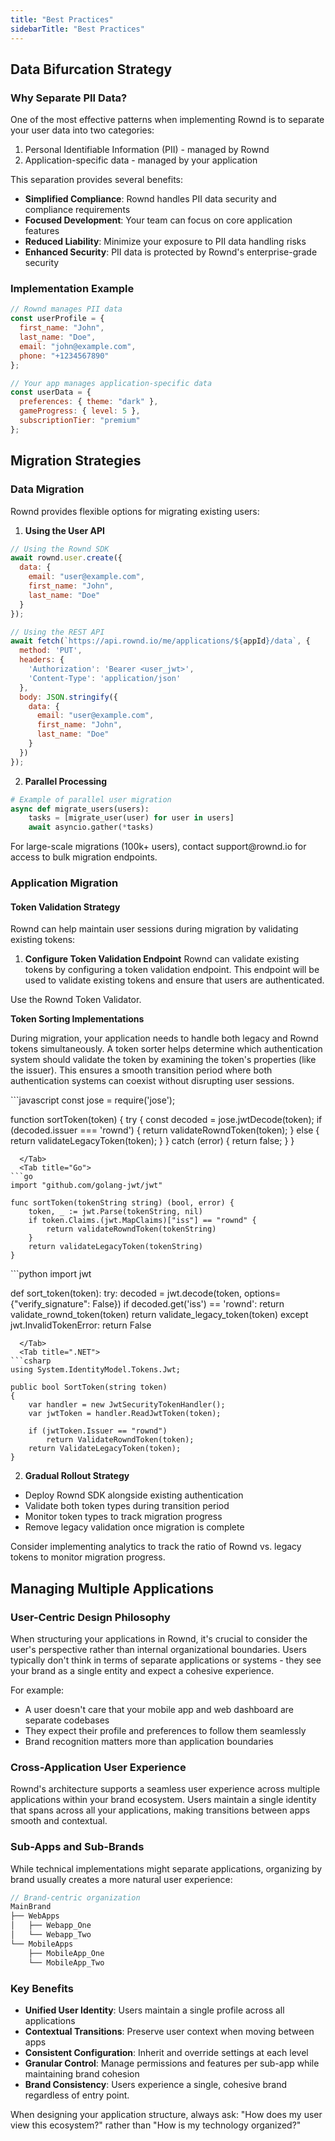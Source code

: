 ```yaml
---
title: "Best Practices"
sidebarTitle: "Best Practices"
---
```


## Data Bifurcation Strategy

### Why Separate PII Data?
One of the most effective patterns when implementing Rownd is to separate your user data into two categories:
1. Personal Identifiable Information (PII) - managed by Rownd
2. Application-specific data - managed by your application

This separation provides several benefits:
- **Simplified Compliance**: Rownd handles PII data security and compliance requirements
- **Focused Development**: Your team can focus on core application features
- **Reduced Liability**: Minimize your exposure to PII data handling risks
- **Enhanced Security**: PII data is protected by Rownd's enterprise-grade security

### Implementation Example
```javascript
// Rownd manages PII data
const userProfile = {
  first_name: "John",
  last_name: "Doe",
  email: "john@example.com",
  phone: "+1234567890"
};

// Your app manages application-specific data
const userData = {
  preferences: { theme: "dark" },
  gameProgress: { level: 5 },
  subscriptionTier: "premium"
};
```

## Migration Strategies

### Data Migration
Rownd provides flexible options for migrating existing users:

1. **Using the User API**
```javascript
// Using the Rownd SDK
await rownd.user.create({
  data: {
    email: "user@example.com",
    first_name: "John",
    last_name: "Doe"
  }
});

// Using the REST API
await fetch(`https://api.rownd.io/me/applications/${appId}/data`, {
  method: 'PUT',
  headers: {
    'Authorization': 'Bearer <user_jwt>',
    'Content-Type': 'application/json'
  },
  body: JSON.stringify({
    data: {
      email: "user@example.com",
      first_name: "John",
      last_name: "Doe"
    }
  })
});
```

2. **Parallel Processing**
```python
# Example of parallel user migration
async def migrate_users(users):
    tasks = [migrate_user(user) for user in users]
    await asyncio.gather(*tasks)
```

<Note>
For large-scale migrations (100k+ users), contact support@rownd.io for access to bulk migration endpoints.
</Note>

### Application Migration

#### Token Validation Strategy
Rownd can help maintain user sessions during migration by validating existing tokens:

1. **Configure Token Validation Endpoint**
Rownd can validate existing tokens by configuring a token validation endpoint. This endpoint will be used to validate existing tokens and ensure that users are authenticated.

Use the Rownd Token Validator. 

**Token Sorting Implementations**

During migration, your application needs to handle both legacy and Rownd tokens simultaneously. A token sorter helps determine which authentication system should validate the token by examining the token's properties (like the issuer). This ensures a smooth transition period where both authentication systems can coexist without disrupting user sessions.

<Tabs>
  <Tab title="Node.js">
```javascript
const jose = require('jose');

function sortToken(token) {
  try {
    const decoded = jose.jwtDecode(token);
    if (decoded.issuer === 'rownd') {
      return validateRowndToken(token);
    } else {
      return validateLegacyToken(token);
    }
  } catch (error) {
    return false;
  }
}
```
  </Tab>
  <Tab title="Go">
```go
import "github.com/golang-jwt/jwt"

func sortToken(tokenString string) (bool, error) {
    token, _ := jwt.Parse(tokenString, nil)
    if token.Claims.(jwt.MapClaims)["iss"] == "rownd" {
        return validateRowndToken(tokenString)
    }
    return validateLegacyToken(tokenString)
}
```
  </Tab>
  <Tab title="Python">
```python
import jwt

def sort_token(token):
    try:
        decoded = jwt.decode(token, options={"verify_signature": False})
        if decoded.get('iss') == 'rownd':
            return validate_rownd_token(token)
        return validate_legacy_token(token)
    except jwt.InvalidTokenError:
        return False
```
  </Tab>
  <Tab title=".NET">
```csharp
using System.IdentityModel.Tokens.Jwt;

public bool SortToken(string token)
{
    var handler = new JwtSecurityTokenHandler();
    var jwtToken = handler.ReadJwtToken(token);
    
    if (jwtToken.Issuer == "rownd")
        return ValidateRowndToken(token);
    return ValidateLegacyToken(token);
}
```


2. **Gradual Rollout Strategy**
- Deploy Rownd SDK alongside existing authentication
- Validate both token types during transition period
- Monitor token types to track migration progress
- Remove legacy validation once migration is complete

<Note>
Consider implementing analytics to track the ratio of Rownd vs. legacy tokens to monitor migration progress.
</Note> 


## Managing Multiple Applications

### User-Centric Design Philosophy

When structuring your applications in Rownd, it's crucial to consider the user's perspective rather than internal organizational boundaries. Users typically don't think in terms of separate applications or systems - they see your brand as a single entity and expect a cohesive experience.

For example:
- A user doesn't care that your mobile app and web dashboard are separate codebases
- They expect their profile and preferences to follow them seamlessly
- Brand recognition matters more than application boundaries

### Cross-Application User Experience

Rownd's architecture supports a seamless user experience across multiple applications within your brand ecosystem. Users maintain a single identity that spans across all your applications, making transitions between apps smooth and contextual.

### Sub-Apps and Sub-Brands

While technical implementations might separate applications, organizing by brand usually creates a more natural user experience:

```javascript
// Brand-centric organization
MainBrand
├── WebApps
│   ├── Webapp_One
│   └── Webapp_Two
└── MobileApps
    ├── MobileApp_One
    └── MobileApp_Two
```

### Key Benefits
- **Unified User Identity**: Users maintain a single profile across all applications
- **Contextual Transitions**: Preserve user context when moving between apps
- **Consistent Configuration**: Inherit and override settings at each level
- **Granular Control**: Manage permissions and features per sub-app while maintaining brand cohesion
- **Brand Consistency**: Users experience a single, cohesive brand regardless of entry point.

<Note>
When designing your application structure, always ask: "How does my user view this ecosystem?" rather than "How is my technology organized?"
</Note>


